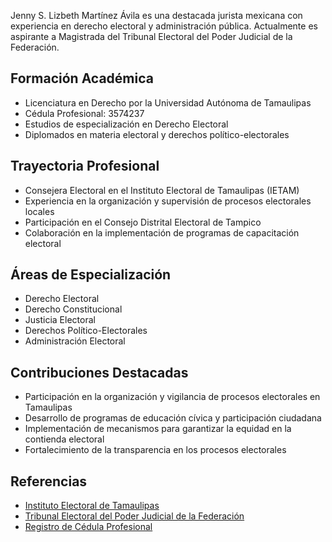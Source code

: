 Jenny S. Lizbeth Martínez Ávila es una destacada jurista mexicana con experiencia en derecho electoral y administración pública. Actualmente es aspirante a Magistrada del Tribunal Electoral del Poder Judicial de la Federación.

## Formación Académica

- Licenciatura en Derecho por la Universidad Autónoma de Tamaulipas
- Cédula Profesional: 3574237
- Estudios de especialización en Derecho Electoral
- Diplomados en materia electoral y derechos político-electorales

## Trayectoria Profesional

- Consejera Electoral en el Instituto Electoral de Tamaulipas (IETAM)
- Experiencia en la organización y supervisión de procesos electorales locales
- Participación en el Consejo Distrital Electoral de Tampico
- Colaboración en la implementación de programas de capacitación electoral

## Áreas de Especialización

- Derecho Electoral
- Derecho Constitucional
- Justicia Electoral
- Derechos Político-Electorales
- Administración Electoral

## Contribuciones Destacadas

- Participación en la organización y vigilancia de procesos electorales en Tamaulipas
- Desarrollo de programas de educación cívica y participación ciudadana
- Implementación de mecanismos para garantizar la equidad en la contienda electoral
- Fortalecimiento de la transparencia en los procesos electorales

## Referencias

- [Instituto Electoral de Tamaulipas](https://ietam.org.mx/)
- [Tribunal Electoral del Poder Judicial de la Federación](https://www.te.gob.mx/)
- [Registro de Cédula Profesional](https://www.buholegal.com/3574237/)
